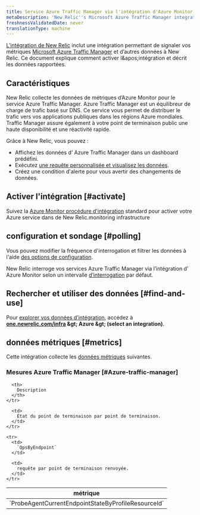 ```yaml
---
title: Service Azure Traffic Manager via l'intégration d'Azure Monitor
metaDescription: 'New Relic''s Microsoft Azure Traffic Manager integration: what data it reports and how to enable it.'
freshnessValidatedDate: never
translationType: machine
---
```


[L’intégration de New Relic](/docs/infrastructure/introduction-infra-monitoring) inclut une intégration permettant de signaler vos métriques [Microsoft Azure Traffic Manager](https://learn.microsoft.com/en-us/azure/traffic-manager) et d’autres données à New Relic. Ce document explique comment activer l&amp;apos;intégration et décrit les données rapportées.

## Caractéristiques

New Relic collecte les données de métriques d’Azure Monitor pour le service Azure Traffic Manager. Azure Traffic Manager est un équilibreur de charge de trafic basé sur DNS. Ce service vous permet de distribuer le trafic vers vos applications publiques dans les régions Azure mondiales. Traffic Manager assure également à votre point de terminaison public une haute disponibilité et une réactivité rapide.

Grâce à New Relic, vous pouvez :

* Affichez les données d’ Azure Traffic Manager dans un dashboard prédéfini.
* Exécutez [une requête personnalisée et visualisez les données](/docs/infrastructure/integrations-getting-started/getting-started/use-integration-data-new-relic-insights).
* Créez une condition d&apos;alerte pour vous avertir des changements de données.

## Activer l&apos;intégration [#activate]

Suivez la [Azure Monitor procédure d&apos;intégration](/docs/infrastructure/microsoft-azure-integrations/azure-integrations-list/azure-monitor) standard pour activer votre Azure service dans de New Relic.monitoring infrastructure

## configuration et sondage [#polling]

Vous pouvez modifier la fréquence d&apos;interrogation et filtrer les données à l&apos;aide [des options de configuration](/docs/infrastructure/microsoft-azure-integrations/azure-integrations-list/azure-monitor/#settings).

New Relic interroge vos services Azure Traffic Manager via l’intégration d’ Azure Monitor selon un intervalle [d’interrogation](/docs/infrastructure/microsoft-azure-integrations/azure-integrations-list/azure-monitor/#settings) par défaut.

## Rechercher et utiliser des données [#find-and-use]

Pour [explorer vos données d’intégration](/docs/infrastructure/integrations/find-use-infrastructure-integration-data), accédez à <DNT>**[one.newrelic.com/infra](https://one.newrelic.com/infra) &amp;gt; Azure &amp;gt; (select an integration)**</DNT>.

## données métriques [#metrics]

Cette intégration collecte les [données métriques](/docs/infrastructure/integrations-getting-started/getting-started/understand-integration-data-data-types#metric) suivantes.

### Mesures Azure Traffic Manager [#Azure-traffic-manager]

<table>
  <thead>
    <tr>
      <th style={{ width: "300px" }}>
        métrique
      </th>

      <th>
        Description
      </th>
    </tr>
  </thead>

  <tbody>
    <tr>
      <td>
        `ProbeAgentCurrentEndpointStateByProfileResourceId`
      </td>

      <td>
        État du point de terminaison par point de terminaison.
      </td>
    </tr>

    <tr>
      <td>
        `QpsByEndpoint`
      </td>

      <td>
        requête par point de terminaison renvoyée.
      </td>
    </tr>
  </tbody>
</table>